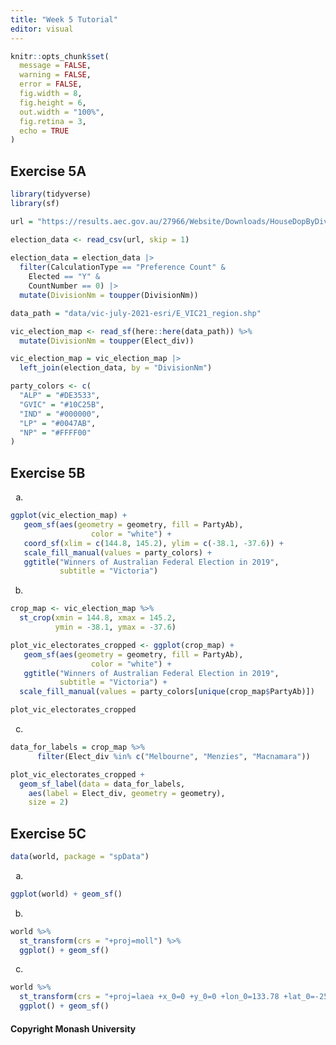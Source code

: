 ```yaml
---
title: "Week 5 Tutorial"
editor: visual
---
```


```r
knitr::opts_chunk$set(
  message = FALSE,
  warning = FALSE, 
  error = FALSE,
  fig.width = 8,
  fig.height = 6,
  out.width = "100%",
  fig.retina = 3,
  echo = TRUE
)
```

## Exercise 5A

```r
library(tidyverse)
library(sf)
```


```r
url = "https://results.aec.gov.au/27966/Website/Downloads/HouseDopByDivisionDownload-27966.csv"

election_data <- read_csv(url, skip = 1)
  
election_data = election_data |>
  filter(CalculationType == "Preference Count" &
    Elected == "Y" &
    CountNumber == 0) |>
  mutate(DivisionNm = toupper(DivisionNm))
```

```r
data_path = "data/vic-july-2021-esri/E_VIC21_region.shp" 

vic_election_map <- read_sf(here::here(data_path)) %>%
  mutate(DivisionNm = toupper(Elect_div))

vic_election_map = vic_election_map |>
  left_join(election_data, by = "DivisionNm")
```

```r
party_colors <- c(
  "ALP" = "#DE3533",
  "GVIC" = "#10C25B",
  "IND" = "#000000",
  "LP" = "#0047AB",
  "NP" = "#FFFF00"
)
```

## Exercise 5B

a)

```r
ggplot(vic_election_map) +
   geom_sf(aes(geometry = geometry, fill = PartyAb), 
                  color = "white") + 
   coord_sf(xlim = c(144.8, 145.2), ylim = c(-38.1, -37.6)) +
   scale_fill_manual(values = party_colors) + 
   ggtitle("Winners of Australian Federal Election in 2019", 
           subtitle = "Victoria")
```

b) 

```r
crop_map <- vic_election_map %>% 
  st_crop(xmin = 144.8, xmax = 145.2,
          ymin = -38.1, ymax = -37.6)

plot_vic_electorates_cropped <- ggplot(crop_map) +
   geom_sf(aes(geometry = geometry, fill = PartyAb), 
                  color = "white") + 
   ggtitle("Winners of Australian Federal Election in 2019", 
           subtitle = "Victoria") +
  scale_fill_manual(values = party_colors[unique(crop_map$PartyAb)]) 

plot_vic_electorates_cropped
```


c) 

```r
data_for_labels = crop_map %>% 
      filter(Elect_div %in% c("Melbourne", "Menzies", "Macnamara"))

plot_vic_electorates_cropped +
  geom_sf_label(data = data_for_labels,
    aes(label = Elect_div, geometry = geometry),
    size = 2)
```

## Exercise 5C 


```r
data(world, package = "spData")
```

a. 

```r
ggplot(world) + geom_sf()
```

b. 

```r
world %>% 
  st_transform(crs = "+proj=moll") %>% 
  ggplot() + geom_sf()
```

c. 

```r
world %>% 
  st_transform(crs = "+proj=laea +x_0=0 +y_0=0 +lon_0=133.78 +lat_0=-25.27") %>% 
  ggplot() + geom_sf()
```

#### Copyright Monash University
